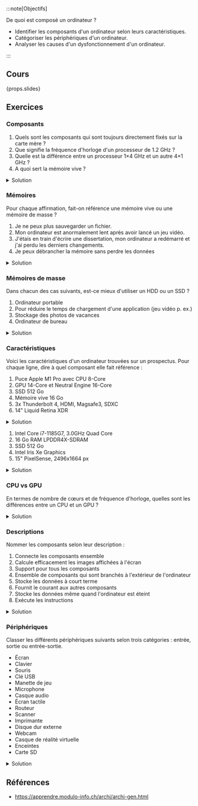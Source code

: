 :::note[Objectifs]

De quoi est composé un ordinateur ?

- Identifier les composants d'un ordinateur selon leurs caractéristiques.
- Catégoriser les périphériques d'un ordinateur.
- Analyser les causes d'un dysfonctionnement d'un ordinateur.

:::

## Cours

{props.slides}

## Exercices

### Composants

1. Quels sont les composants qui sont toujours directement fixés sur la carte mère ?
2. Que signifie la fréquence d'horloge d'un processeur de 1.2 GHz ?
3. Quelle est la différence entre un processeur 1&times;4 GHz et un autre 4&times;1 GHz ?
4. A quoi sert la mémoire vive ?

<details>
<summary>Solution</summary>

1. Le processeur et la mémoire vive
2. Ce processeur peut effectuer environ 1.2 milliards d'opérations par seconde
3. Le premier processeur a un seul cœur cadencé à 4 GHz et le second en a 4 avec une fréquence d'horloge de 1 GHz chacune.
   Le premier sera plus rapide dans un cas d'usage général, mais le second pourrait être intéressant si on souhaite faire beaucoup de multi-tâche (plusieurs applications en même temps)
4. À stocker les instructions et les données pour le processeur

</details>

### Mémoires

Pour chaque affirmation, fait-on référence une mémoire vive ou une mémoire de masse ?

1. Je ne peux plus sauvegarder un fichier.
2. Mon ordinateur est anormalement lent après avoir lancé un jeu vidéo.
3. J'étais en train d'écrire une dissertation, mon ordinateur a redémarré et j'ai perdu les derniers changements.
4. Je peux débrancher la mémoire sans perdre les données

<details>
<summary>Solution</summary>

1. Mémoire de masse
2. Mémoire vive
3. Mémoire vive : Le document n'a pas eu le temps d'être sauvegardé sur la mémoire de masse et la mémoire vive est vidée à l'extinction de la machine
4. Mémoire de masse

</details>

### Mémoires de masse

Dans chacun des cas suivants, est-ce mieux d'utiliser un HDD ou un SSD ?

1. Ordinateur portable
2. Pour réduire le temps de chargement d'une application (jeu vidéo p. ex.)
3. Stockage des photos de vacances
4. Ordinateur de bureau

<details>
<summary>Solution</summary>

1. SSD car moins fragile
2. SSD car plus rapide
3. HDD car plus fiable
4. SSD car plus rapide

</details>

### Caractéristiques

Voici les caractéristiques d'un ordinateur trouvées sur un prospectus. Pour chaque ligne, dire à quel composant elle fait référence :

1. Puce Apple M1 Pro avec CPU 8-Core
2. GPU 14-Core et Neutral Engine 16-Core
3. SSD 512 Go
4. Mémoire vive 16 Go
5. 3x Thunderbolt 4, HDMI, Magsafe3, SDXC
6. 14" Liquid Retina XDR

<details>
<summary>Solution</summary>

1. Processeur
2. Carte graphique
3. Mémoire de masse (SSD)
4. Mémoire vive
5. Carte mère (connectique)
6. Écran

</details>

1. Intel Core i7-1185G7, 3.0GHz Quad Core
2. 16 Go RAM LPDDR4X-SDRAM
3. SSD 512 Go
4. Intel Iris Xe Graphics
5. 15" PixelSense, 2496x1664 px

<details>
<summary>Solution</summary>

1. Processeur
2. Mémoire vive
3. Mémoire de masse (SSD)
4. Carte graphique
5. Écran

</details>

### CPU vs GPU

En termes de nombre de cœurs et de fréquence d'horloge, quelles sont les différences entre un CPU et un GPU ?

<details>
<summary>Solution</summary>

Un CPU a moins de cœurs mais avec une fréquence d'horloge plus élevée. Un GPU a plus de cœurs mais avec une fréquence d'horloge plus basse.

</details>

### Descriptions

Nommer les composants selon leur description :

1. Connecte les composants ensemble
2. Calcule efficacement les images affichées à l'écran
3. Support pour tous les composants
4. Ensemble de composants qui sont branchés à l'extérieur de l'ordinateur
5. Stocke les données à court terme
6. Fournit le courant aux autres composants
7. Stocke les données même quand l'ordinateur est éteint
8. Exécute les instructions

<details>
<summary>Solution</summary>

1. Bus
2. Carte graphique
3. Carte mère
4. Périphériques
5. Mémoire vive
6. Bloc d'alimentation
7. Mémoire de masse
8. Processeur

</details>

### Périphériques

Classer les différents périphériques suivants selon trois catégories : entrée, sortie ou entrée-sortie.

- Écran
- Clavier
- Souris
- Clé USB
- Manette de jeu
- Microphone
- Casque audio
- Écran tactile
- Routeur
- Scanner
- Imprimante
- Disque dur externe
- Webcam
- Casque de réalité virtuelle
- Enceintes
- Carte SD

<details>
<summary>Solution</summary>

| Entrée         | Sortie       | Entrée-sortie               |
| -------------- | ------------ | --------------------------- |
| Clavier        | Écran        | Clé USB                     |
| Souris         | Casque audio | Écran tactile               |
| Manette de jeu | Imprimante   | Routeur                     |
| Microphone     | Enceintes    | Disque dur externe          |
| Scanner        |              | Casque de réalité virtuelle |
| Webcam         |              | Carte SD                    |

</details>

## Références

- https://apprendre.modulo-info.ch/archi/archi-gen.html

